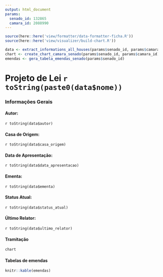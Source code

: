 ```yaml
---
output: html_document
params:
  senado_id: 132865
  camara_id: 2088990
---
```

```r
source(here::here('view/formatter/data-formatter-ficha.R'))
source(here::here('view/visualizer/build-chart.R'))

data <- extract_informations_all_houses(params$senado_id, params$camara_id)
chart <- create_chart_camara_senado(params$senado_id, params$camara_id)
emendas <- gera_tabela_emendas_senado(params$senado_id)
```
# Projeto de Lei `r toString(paste0(data$nome))`

### Informações Gerais

#### Autor:
 `r toString(data$autor)`

#### Casa de Origem:
 `r toString(data$casa_origem)`

#### Data de Apresentação:
 `r toString(data$data_apresentacao)`

#### Ementa:
`r toString(data$ementa)`

#### Status Atual:
`r toString(data$status_atual)`

#### Último Relator:
`r toString(data$ultimo_relator)`

#### Tramitação 
```r
chart
```

#### Tabelas de emendas

```r
knitr::kable(emendas)
```

